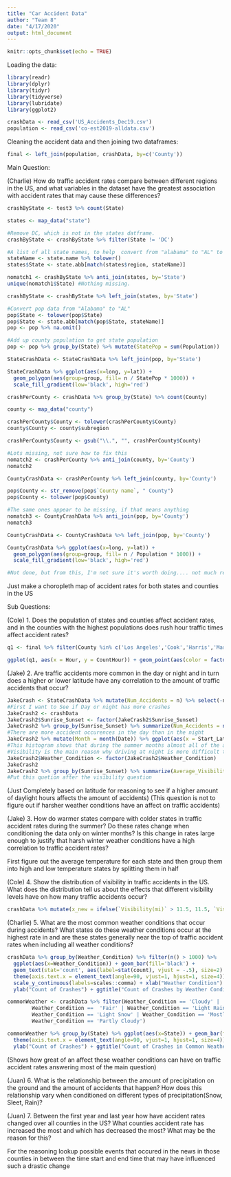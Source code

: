 ```yaml
---
title: "Car Accident Data"
author: "Team 8"
date: "4/17/2020"
output: html_document
---
```


```r
knitr::opts_chunk$set(echo = TRUE)
```

Loading the data:
```r
library(readr) 
library(dplyr)
library(tidyr)
library(tidyverse)
library(lubridate)
library(ggplot2)

crashData <- read_csv('US_Accidents_Dec19.csv')
population <- read_csv('co-est2019-alldata.csv')
```



Cleaning the accident data and then joining two dataframes:
```r
final <- left_join(population, crashData, by=c('County'))
```

Main Question: 

(Charlie) How do traffic accident rates compare between different regions in the US, and what variables in the dataset have the greatest association with accident rates that may cause these differences?

```r
crashByState <- test3 %>% count(State)

states <- map_data("state")

#Remove DC, which is not in the states datframe.
crashByState <- crashByState %>% filter(State != 'DC')

#A list of all state names, to help  convert from "alabama" to "AL" to match crashData format.
stateName <- state.name %>% tolower()
states$State <- state.abb[match(states$region, stateName)]

nomatch1 <- crashByState %>% anti_join(states, by='State')
unique(nomatch1$State) #Nothing missing.

crashByState <- crashByState %>% left_join(states, by='State')

#Convert pop data from "Alabama" to "AL"
pop$State <- tolower(pop$State)
pop$State <- state.abb[match(pop$State, stateName)]
pop <- pop %>% na.omit()

#Add up county population to get state population
pop <- pop %>% group_by(State) %>% mutate(StatePop = sum(Population))

StateCrashData <- StateCrashData %>% left_join(pop, by='State')

StateCrashData %>% ggplot(aes(x=long, y=lat)) + 
  geom_polygon(aes(group=group, fill= n / StatePop * 1000)) + 
  scale_fill_gradient(low='black', high='red')

```

```r
crashPerCounty <- crashData %>% group_by(State) %>% count(County)

county <- map_data("county")

crashPerCounty$County <- tolower(crashPerCounty$County)
county$County <- county$subregion

crashPerCounty$County <- gsub("\\.", "", crashPerCounty$County)

#Lots missing, not sure how to fix this
nomatch2 <- crashPerCounty %>% anti_join(county, by='County')
nomatch2

CountyCrashData <- crashPerCounty %>% left_join(county, by='County')

pop$County <- str_remove(pop$`County name`, " County")
pop$County <- tolower(pop$County)

#The same ones appear to be missing, if that means anything
nomatch3 <- CountyCrashData %>% anti_join(pop, by='County')
nomatch3

CountyCrashData <- CountyCrashData %>% left_join(pop, by='County')

CountyCrashData %>% ggplot(aes(x=long, y=lat)) + 
  geom_polygon(aes(group=group, fill= n / Population * 1000)) + 
  scale_fill_gradient(low='black', high='red')

#Not done, but from this, I'm not sure it's worth doing.... not much red at all
```

Just make a choropleth map of accident rates for both states and counties in the US

Sub Questions:

(Cole) 1. Does the population of states and counties affect accident rates, and in the counties with the highest populations does rush hour traffic times affect accident rates?
 
```r
q1 <- final %>% filter(County %in% c('Los Angeles','Cook','Harris','Maricopa','San Diego')) %>% group_by(Hour,County) %>% mutate(CountHour = n())

ggplot(q1, aes(x = Hour, y = CountHour)) + geom_point(aes(color = factor(County))) + scale_y_continuous(breaks = seq(0, 6000, 1000),labels = function(x) format(x, scientific = FALSE)) + scale_x_continuous(breaks = seq(0, 23, 1)) + labs(title="Highest Populated County Accident Rates", x="Hour of Day", y="Number of Accidents",color="County")
```

(Jake) 2. Are traffic accidents more common in the day or night and in turn does a higher or lower latitude have any correlation to the amount of traffic accidents that occur?

```r
JakeCrash <- StateCrashData %>% mutate(Num_Accidents = n) %>% select(-n, -subregion)
#First I want to See if Day or night has more crashes
JakeCrash2 <- crashData
JakeCrash2$Sunrise_Sunset <- factor(JakeCrash2$Sunrise_Sunset)
JakeCrash2 %>% group_by(Sunrise_Sunset) %>% summarize(Num_Accidents = n()) %>% ggplot(aes(x = Sunrise_Sunset, y =Num_Accidents)) + geom_bar(stat= 'identity', fill = "blue4") + geom_text(aes(label = Num_Accidents), colour = "Black", vjust = 0) + ggtitle("Number of Accidents Day vs. Night") + xlab("Time of Day") + ylab("Number of Accidents")
#There are more accident occurences in the day than in the night
JakeCrash2 %>% mutate(Month = month(Date)) %>% ggplot(aes(x = Start_Lat, fill = Sunrise_Sunset)) + geom_histogram(position = "fill",bindwith = 1.5) + facet_wrap(~Month) + ggtitle("Distribution of Number of Accidents by Latittude Faceted by Month") + xlab("Latittude") + ylab("Number of Accidents") + labs(fill = "Time of Day")
#This histogram shows that during the summer months almost all of the accidents happen during the day yet during the winter months they almost are half of the proportion of all accidents that happen. This is because daylight hours decrease during the winter. One trend in this histogram is also the fact that especially during the winter months generally as you increase in lattitude so does the proportion of night accidents the reasoning for this is as your lattitude increases daylight hours during the winter decrease more and more as you go up so its makes sense that they would be represented more heavily during the winter months. More people are forced to drive in the nighttime because not as much daylight and even though our data says more accidents occur in the daylight there are probably underlying variables that are affecting this such as sleep habits and people not wanting to drive at night. Yet eexpecially in northern regions people are forced to drive at night as the number of daylight hours decreses.
#Visibility is the main reason why driving at night is more difficult than in the day in actuality.
JakeCrash2$Weather_Condition <- factor(JakeCrash2$Weather_Condition)
JakeCrash2
JakeCrash2 %>% group_by(Sunrise_Sunset) %>% summarize(Average_Visibility = mean(`Visibility(mi)`))
#Put this quetion after the visibility question
```

(Just Completely based on latitude for reasoning to see if a higher amount of daylight hours affects the amount of accidents)
(This question is not to figure out if harsher weather conditions have an affect on traffic accidents)


(Jake) 3. How do warmer states compare with colder states in traffic accident rates during the summer? Do these rates change when conditioning the data only on winter months? Is this change in rates large enough to justify that harsh winter weather conditions have a high correlation to traffic accident rates?

First figure out the average temperature for each state and then group them into high and low temperature states by splitting them in half

(Cole) 4. Show the distribution of visibility in traffic accidents in the US. What does the distribution tell us about the effects that different visibility levels have on how many traffic accidents occur?

```r
crashData %>% mutate(x_new = ifelse(`Visibility(mi)` > 11.5, 11.5, `Visibility(mi)`)) %>% ggplot(aes(x_new)) + geom_histogram(binwidth = 1, col = "black", fill = "cornflowerblue") + scale_y_continuous(breaks = seq(0, 600000, 100000),labels = function(x) format(x, scientific = FALSE)) + scale_x_continuous(breaks = seq(0, 11, 1)) + labs(title="Distribution of Visibility in Traffic Accidents in the US",x="Visibility in Miles",y="Number of Accidents")
```

(Charlie) 5. What are the most common weather conditions that occur during accidents? What states do these weather conditions occur at the highest rate in and are these states generally near the top of traffic accident rates when including all weather conditions?

```r
crashData %>% group_by(Weather_Condition) %>% filter(n() > 1000) %>%
  ggplot(aes(x=Weather_Condition)) + geom_bar(fill='black') + 
  geom_text(stat='count', aes(label=stat(count), vjust = -.5), size=2) + 
  theme(axis.text.x = element_text(angle=90, vjust=1, hjust=1, size=4)) + 
  scale_y_continuous(labels=scales::comma) + xlab("Weather Condition") + 
  ylab("Count of Crashes") + ggtitle("Count of Crashes by Weather Condition")
```

```r
commonWeather <- crashData %>% filter(Weather_Condition == 'Cloudy' |
        Weather_Condition ==  'Fair' | Weather_Condition == 'Light Rain' | 
        Weather_Condition == 'Light Snow' | Weather_Condition == 'Mostly Cloudy' |
        Weather_Condition == 'Partly Cloudy')

commonWeather %>% group_by(State) %>% ggplot(aes(x=State)) + geom_bar(fill='black') + 
  theme(axis.text.x = element_text(angle=90, vjust=1, hjust=1, size=4)) + 
  ylab("Count of Crashes") + ggtitle("Count of Crashes in Common Weather Conditions by State")
```

(Shows how great of an affect these weather conditions can have on traffic accident rates answering most of the main question)

(Juan) 6. What is the relationship between the amount of precipitation on the ground and the amount of accidents that happen? How does this relationship vary when conditioned on different types of precipitation(Snow, Sleet, Rain)?


(Juan) 7. Between the first year and last year how have accident rates changed over all counties in the US? What counties accident rate has increased the most and which has decreased the most? What may be the reason for this?

For the reasoning lookup possible events that occured in the news in those counties in between the time start and end time that may have influenced such a drastic change











